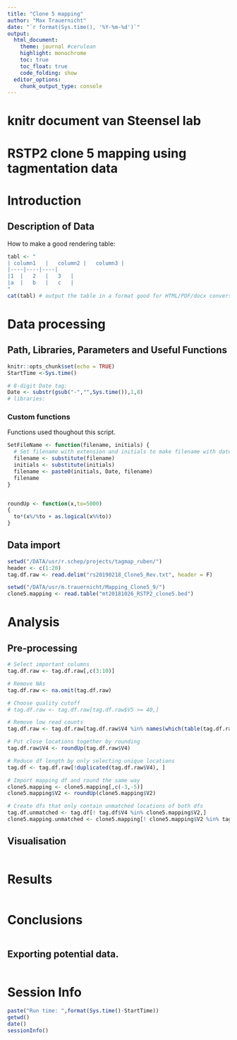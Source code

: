 ```yaml
---
title: "Clone 5 mapping"
author: "Max Trauernicht"
date: "`r format(Sys.time(), '%Y-%m-%d')`"
output: 
  html_document:
    theme: journal #cerulean
    highlight: monochrome
    toc: true
    toc_float: true
    code_folding: show
  editor_options:
    chunk_output_type: console
---
```


# knitr document van Steensel lab

# RSTP2 clone 5 mapping using tagmentation data

# Introduction

## Description of Data
How to make a good rendering table: 
```r
tabl <- "
| column1	|	column2	|	column3	|	
|----|----|----|
|1	|	2	|	3	|	
|a	|	b	|	c	|	
"
cat(tabl) # output the table in a format good for HTML/PDF/docx conversion
```

# Data processing
## Path, Libraries, Parameters and Useful Functions
```r
knitr::opts_chunk$set(echo = TRUE)
StartTime <-Sys.time()

# 8-digit Date tag:
Date <- substr(gsub("-","",Sys.time()),1,8) 
# libraries:
```

### Custom functions
Functions used thoughout this script.
```r
SetFileName <- function(filename, initials) {
  # Set filename with extension and initials to make filename with date integrated.
  filename <- substitute(filename)
  initials <- substitute(initials)
  filename <- paste0(initials, Date, filename)
  filename
}


roundUp <- function(x,to=5000)
{
  to*(x%/%to + as.logical(x%%to))
}

```


## Data import
```r
setwd("/DATA/usr/r.schep/projects/tagmap_ruben/")
header <- c(1:20)
tag.df.raw <- read.delim("rs20190218_Clone5_Rev.txt", header = F)

setwd("/DATA/usr/m.trauernicht/Mapping_Clone5_9/")
clone5.mapping <- read.table("mt20181026_RSTP2_clone5.bed")


```

# Analysis
## Pre-processing
```r
# Select important columns
tag.df.raw <- tag.df.raw[,c(3:10)]

# Remove NAs
tag.df.raw <- na.omit(tag.df.raw)

# Choose quality cutoff
# tag.df.raw <- tag.df.raw[tag.df.raw$V5 >= 40,]

# Remove low read counts
tag.df.raw <- tag.df.raw[tag.df.raw$V4 %in% names(which(table(tag.df.raw$V4) > 30)), ]

# Put close locations together by rounding
tag.df.raw$V4 <- roundUp(tag.df.raw$V4)

# Reduce df length by only selecting unique locations
tag.df <- tag.df.raw[!duplicated(tag.df.raw$V4), ]

# Import mapping df and round the same way
clone5.mapping <- clone5.mapping[,c(-3,-5)]
clone5.mapping$V2 <- roundUp(clone5.mapping$V2)

# Create dfs that only contain unmatched locations of both dfs
tag.df.unmatched <- tag.df[! tag.df$V4 %in% clone5.mapping$V2,]
clone5.mapping.unmatched <- clone5.mapping[! clone5.mapping$V2 %in% tag.df$V4,]
```



## Visualisation
```r
```

# Results
```r
```

# Conclusions
```r
```

## Exporting potential data. 
```r
```

# Session Info
```r
paste("Run time: ",format(Sys.time()-StartTime))
getwd()
date()
sessionInfo()
```

